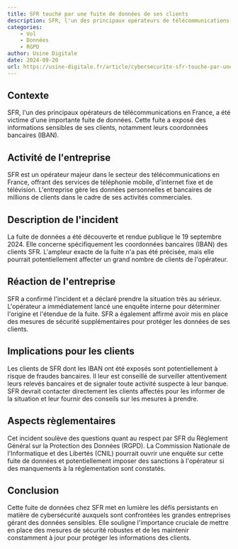 ```yaml
---
title: SFR touché par une fuite de données de ses clients
description: SFR, l'un des principaux opérateurs de télécommunications en France, a été victime d'une importante fuite de données. Cela soulève des préoccupations quant à la sécurité des données et au respect du RGPD.
categories:
    - Vol
    - Données
    - RGPD
author: Usine Digitale
date: 2024-09-20
url: https://usine-digitale.fr/article/cybersecurite-sfr-touche-par-une-fuite-de-donnees-exposant-les-iban-de-ses-clients.N2219036
---
```


## Contexte

SFR, l'un des principaux opérateurs de télécommunications en France, a été victime d'une importante fuite de données. Cette fuite a exposé des informations sensibles de ses clients, notamment leurs coordonnées bancaires (IBAN).

## Activité de l'entreprise

SFR est un opérateur majeur dans le secteur des télécommunications en France, offrant des services de téléphonie mobile, d'internet fixe et de télévision. L'entreprise gère les données personnelles et bancaires de millions de clients dans le cadre de ses activités commerciales.

## Description de l'incident

La fuite de données a été découverte et rendue publique le 19 septembre 2024. Elle concerne spécifiquement les coordonnées bancaires (IBAN) des clients SFR. L'ampleur exacte de la fuite n'a pas été précisée, mais elle pourrait potentiellement affecter un grand nombre de clients de l'opérateur.

## Réaction de l'entreprise

SFR a confirmé l'incident et a déclaré prendre la situation très au sérieux. L'opérateur a immédiatement lancé une enquête interne pour déterminer l'origine et l'étendue de la fuite. SFR a également affirmé avoir mis en place des mesures de sécurité supplémentaires pour protéger les données de ses clients.

## Implications pour les clients

Les clients de SFR dont les IBAN ont été exposés sont potentiellement à risque de fraudes bancaires. Il leur est conseillé de surveiller attentivement leurs relevés bancaires et de signaler toute activité suspecte à leur banque. SFR devrait contacter directement les clients affectés pour les informer de la situation et leur fournir des conseils sur les mesures à prendre.

## Aspects règlementaires

Cet incident soulève des questions quant au respect par SFR du Règlement Général sur la Protection des Données (RGPD). La Commission Nationale de l'Informatique et des Libertés (CNIL) pourrait ouvrir une enquête sur cette fuite de données et potentiellement imposer des sanctions à l'opérateur si des manquements à la réglementation sont constatés.

## Conclusion

Cette fuite de données chez SFR met en lumière les défis persistants en matière de cybersécurité auxquels sont confrontées les grandes entreprises gérant des données sensibles. Elle souligne l'importance cruciale de mettre en place des mesures de sécurité robustes et de les maintenir constamment à jour pour protéger les informations des clients.
